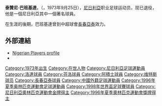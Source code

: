 {{Infobox Football biography
| playername= 巴班基達
| fullname = Tijani Babangida
| height = {{height|m=1.69}}
| dateofbirth = {{birth date and age|1973|9|25}}
| cityofbirth = [[卡杜納|卡杜納]]
| countryofbirth = [[尼日利亞|尼日利亞]]
| current club =
| position = [[中場|邊鋒]]
| years = 1990<br />1991–1996<br />1991–1993<br />1996–2003<br />2000–2001<br />2001–2002<br />2002–2003<br />2003–2004
| clubs = [[尼日尔龙卷风足球俱乐部|尼日爾龍捲風]]<br />[[洛達JC|洛達JC]]<br />→ [[芬洛|芬洛]] (借用)<br /> [[阿積士|阿積士]]<br />→ [[真格拿拜列治體育會|真格拿拜列治]] (借用)<br />→ [[維迪斯|維迪斯]] (借用)<br />→ [[伊蒂哈德足球俱樂部|艾伊蒂哈德]] (借用)<br />[[長春亞泰|長春亞泰]]
| caps(goals) = <br />78 (26)<br />34 (19)<br />77 (20)<br />12 {{0}}(2)<br />14 {{0}}(1)<br />{{0}}5 {{0}}(0)<br />29 {{0}}(8)
| nationalyears = 1994–2002 
| nationalteam = [[尼日利亞國家足球隊|尼日利亞]]
| nationalcaps(goals) = 37 {{0}}(5)
}}
'''泰贊尼·巴班基達'''，（{{lang-en|'''Tijani Babangida'''}}，1973年9月25日），[[尼日利亞|尼日利亞]]职业足球运动员，现已退役，他是一個尼日利亞其中一個著名球員。

在生涯的後期，巴班基達曾到中超球會[[長春亞泰|長春亞泰]]效力。

== 外部連結 ==
* [https://web.archive.org/web/20070314084724/http://www.nigerianplayers.com/player.asp?pID=161 Nigerian Players profile]
* {{FIFA player|156902}}

{{DEFAULTSORT:Babangida, Tijani}}
[[Category:1973年出生|Category:1973年出生]]
[[Category:在世人物|Category:在世人物]]
[[Category:尼日利亞足球運動員|Category:尼日利亞足球運動員]]
[[Category:洛達球員|Category:洛達球員]]
[[Category:芬洛球員|Category:芬洛球員]]
[[Category:阿積士球員|Category:阿積士球員]]
[[Category:维特斯球员|Category:维特斯球员]]
[[Category:長春亞泰球員|Category:長春亞泰球員]]
[[Category:中國外籍足球運動員|Category:中國外籍足球運動員]]
[[Category:1996年夏季奥林匹克運動會足球運動員|Category:1996年夏季奥林匹克運動會足球運動員]]
[[Category:1998年世界盃足球賽球員|Category:1998年世界盃足球賽球員]]
[[Category:尼日利亞奧林匹克運動會金牌得主|Category:尼日利亞奧林匹克運動會金牌得主]]
[[Category:1996年夏季奧林匹克運動會獎牌得主|Category:1996年夏季奧林匹克運動會獎牌得主]]